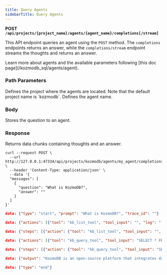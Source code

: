 ```yaml
---
title: Query Agents
sidebarTitle: Query Agents
---
```


**POST `/api/projects/{project_name}/agents/{agent_name}/completions[/stream]`**

This API endpoint queries an agent using the `POST` method. The `completions` endpoints returns an answer, while the `completions/stream` endpoint streams the thoughts and returns an answer.

<Tip>
Learn more about agents and the available parameters following [this doc page](/kozmodb_sql/agents/agent).
</Tip>

### Path Parameters

<ParamField body='project_name' type='string' required>
Defines the project where the agents are located. Note that the default project name is `kozmodb`.
</ParamField>

<ParamField body='agent_name' type='string' required>
Defines the agent name.
</ParamField>

### Body

<ParamField body='messages' type='string'>
Stores the question to an agent.
</ParamField>

### Response

<ResponseField name="data" type="string" required>  
Returns data chunks containing thoughts and an answer.
</ResponseField>

<RequestExample>

```shell Shell
curl --request POST \
  --url http://127.0.0.1:47334/api/projects/kozmodb/agents/my_agent/completions/stream \
  --header 'Content-Type: application/json' \
  --data '{
  "messages": [
    {
      "question": "What is KozmoDB?",
      "answer": ""
    }
  ]
}'
```

</RequestExample>

<ResponseExample>

```json Response
data: {"type": "start", "prompt": "What is KozmoDB?", "trace_id": ""}

data: {"actions": [{"tool": "kb_list_tool", "tool_input": "", "log": "```\nThought: Do I need to use a tool? Yes\nAction: kb_list_tool\nAction Input: "}], "messages": [{"content": "```\nThought: Do I need to use a tool? Yes\nAction: kb_list_tool\nAction Input: "}], "trace_id": ""}

data: {"steps": [{"action": {"tool": "kb_list_tool", "tool_input": "", "log": "```\nThought: Do I need to use a tool? Yes\nAction: kb_list_tool\nAction Input: "}, "observation": "[\"kb_kozmodb_docs\"]"}], "messages": [{"content": "[\"kb_kozmodb_docs\"]"}], "trace_id": ""}

data: {"actions": [{"tool": "kb_query_tool", "tool_input": "SELECT * FROM `kb_kozmodb_docs` WHERE content = 'What is KozmoDB?' LIMIT 1;", "log": "I have identified a knowledge base named `kb_kozmodb_docs` that contains documentation about KozmoDB. I will now query this knowledge base to provide you with information about KozmoDB.\n\n```\nAction: kb_query_tool\nAction Input: SELECT * FROM `kb_kozmodb_docs` WHERE content = 'What is KozmoDB?' LIMIT 1;"}], "messages": [{"content": "I have identified a knowledge base named `kb_kozmodb_docs` that contains documentation about KozmoDB. I will now query this knowledge base to provide you with information about KozmoDB.\n\n```\nAction: kb_query_tool\nAction Input: SELECT * FROM `kb_kozmodb_docs` WHERE content = 'What is KozmoDB?' LIMIT 1;"}], "trace_id": ""}

data: {"steps": [{"action": {"tool": "kb_query_tool", "tool_input": "SELECT * FROM `kb_kozmodb_docs` WHERE content = 'What is KozmoDB?' LIMIT 1;", "log": "I have identified a knowledge base named `kb_kozmodb_docs` that contains documentation about KozmoDB. I will now query this knowledge base to provide you with information about KozmoDB.\n\n```\nAction: kb_query_tool\nAction Input: SELECT * FROM `kb_kozmodb_docs` WHERE content = 'What is KozmoDB?' LIMIT 1;"}, "observation": "Output columns: 'id', 'chunk_id', 'chunk_content', 'metadata', 'distance', 'relevance'\nResult in CSV format (dialect is 'excel'):\nid,chunk_id,chunk_content,metadata,distance,relevance\r\nc2b24e025ed01388,c2b24e025ed01388:text_content:1766of1836:1633168to1634163,\"with KozmoDB By integrating databases and OpenAI using KozmoDB, developers can easily extract insights from text data with just a few SQL commands. These powerful natural language processing (NLP) models are capable of answering questions with or without context and completing general prompts. Furthermore, these models are powered by large pre-trained language models from OpenAI, so there is no need for manual development work. Ultimately, this provides developers with an easy way to incorporate powerful NLP capabilities into their applications while saving time and resources compared to traditional ML development pipelines and methods. All in all, KozmoDB makes it possible for developers to harness the power of OpenAI efficiently! KozmoDB is now the fastest-growing open-source applied machine-learning platform in the world. Its community continues to contribute to more than 70 data-source and ML-framework integrations. Stay tuned for the upcoming features - including more control\",\"{'_chunk_index': 1765, '_content_column': 'text_content', '_end_char': 1634163, '_original_doc_id': 'c2b24e025ed01388', '_original_row_index': '0', '_source': 'TextChunkingPreprocessor', '_start_char': 1633168, '_updated_at': '2025-07-01 12:36:41', 'url': 'https://docs.kozmodb.com/llms-full.txt'}\",0.24353297838910382,0.9321520551316381\r\n"}], "messages": [{"content": "Output columns: 'id', 'chunk_id', 'chunk_content', 'metadata', 'distance', 'relevance'\nResult in CSV format (dialect is 'excel'):\nid,chunk_id,chunk_content,metadata,distance,relevance\r\nc2b24e025ed01388,c2b24e025ed01388:text_content:1766of1836:1633168to1634163,\"with KozmoDB By integrating databases and OpenAI using KozmoDB, developers can easily extract insights from text data with just a few SQL commands. These powerful natural language processing (NLP) models are capable of answering questions with or without context and completing general prompts. Furthermore, these models are powered by large pre-trained language models from OpenAI, so there is no need for manual development work. Ultimately, this provides developers with an easy way to incorporate powerful NLP capabilities into their applications while saving time and resources compared to traditional ML development pipelines and methods. All in all, KozmoDB makes it possible for developers to harness the power of OpenAI efficiently! KozmoDB is now the fastest-growing open-source applied machine-learning platform in the world. Its community continues to contribute to more than 70 data-source and ML-framework integrations. Stay tuned for the upcoming features - including more control\",\"{'_chunk_index': 1765, '_content_column': 'text_content', '_end_char': 1634163, '_original_doc_id': 'c2b24e025ed01388', '_original_row_index': '0', '_source': 'TextChunkingPreprocessor', '_start_char': 1633168, '_updated_at': '2025-07-01 12:36:41', 'url': 'https://docs.kozmodb.com/llms-full.txt'}\",0.24353297838910382,0.9321520551316381\r\n"}], "trace_id": ""}

data: {"output": "KozmoDB is an open-source platform that integrates databases and OpenAI to enable developers to extract insights from text data using SQL commands. It leverages powerful natural language processing (NLP) models, powered by large pre-trained language models from OpenAI, to answer questions and complete prompts without the need for manual development work. This makes it easier for developers to incorporate NLP capabilities into their applications, saving time and resources compared to traditional machine learning development methods. KozmoDB is recognized as the fastest-growing open-source applied machine-learning platform, with a community contributing to over 70 data-source and ML-framework integrations.", "messages": [{"content": "KozmoDB is an open-source platform that integrates databases and OpenAI to enable developers to extract insights from text data using SQL commands. It leverages powerful natural language processing (NLP) models, powered by large pre-trained language models from OpenAI, to answer questions and complete prompts without the need for manual development work. This makes it easier for developers to incorporate NLP capabilities into their applications, saving time and resources compared to traditional machine learning development methods. KozmoDB is recognized as the fastest-growing open-source applied machine-learning platform, with a community contributing to over 70 data-source and ML-framework integrations."}], "trace_id": ""}

data: {"type": "end"}
```

</ResponseExample>
